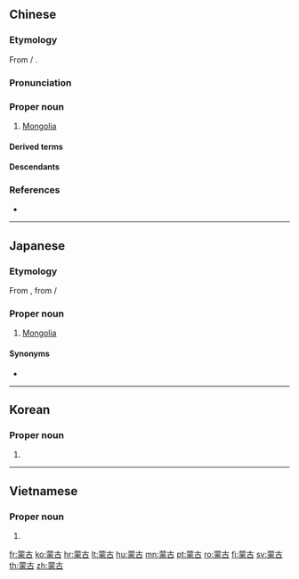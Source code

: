 ==Chinese==
{{zh-forms}}
{{wikipedia|lang=zh}}

===Etymology===
From {{der|zh|xng|ᠮᠤᠩᠭᠤᠯ}} / {{m|mn|Монгол}}.

===Pronunciation===
{{zh-pron
|m=Měnggǔ
|c=mung4 gu2
|h=pfs=Mùng-kú
|md=Mūng-gū
|mn=Bông-kó͘
|mn-t=mong5 gou2
|w=3mon ku
|cat=pn
}}

===Proper noun===
{{zh-propn}}

# [[Mongolia]]

====Derived terms====
{{zh-der|蒙古高原|蒙古人|蒙古語|內蒙古|內蒙|外蒙古|外蒙}}

====Descendants====
{{CJKV||^もう%こ|^몽고|Mông Cổ|s=蒙%古}}

===References===
* {{R:nan:Duffus 1883|Mongolia|182}}

{{zh-cat|Mongolia|Countries of Asia}}

----

==Japanese==
{{ja-kanjitab|もう|こ|yomi=o}}

===Etymology===
From {{der|ja|zh|sort=もうこ|蒙古}}, from {{der|ja|mn|ᠮᠤᠩᠭᠤᠯ|sort=もうこ}} / {{m|mn|Монгол}}

===Proper noun===
{{ja-pos|もうこ|proper}}

# [[Mongolia]]

====Synonyms====
* {{ja-r|モンゴル|^モンゴル}}

{{topics|ja|Mongolia|Countries of Asia|sort=もうこ}}

----

==Korean==
{{ko-hanjatab}}

===Proper noun===
{{ko-propn|hangeul=몽고|mr=Monggo|y=Mongko}}

# {{hanja form of|몽고|[[Mongolia]]}}

----

==Vietnamese==
{{vi-hantutab}}

===Proper noun===
{{vi-hantu}}

# {{han tu form of|Mông Cổ|[[Mongolia]]}}

[[fr:蒙古]]
[[ko:蒙古]]
[[hr:蒙古]]
[[lt:蒙古]]
[[hu:蒙古]]
[[mn:蒙古]]
[[pt:蒙古]]
[[ro:蒙古]]
[[fi:蒙古]]
[[sv:蒙古]]
[[th:蒙古]]
[[zh:蒙古]]